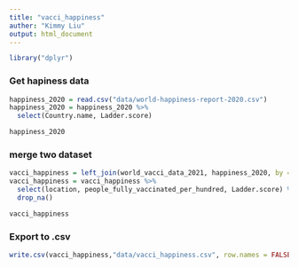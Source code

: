 ```yaml
---
title: "vacci_happiness"
auther: "Kimmy Liu"
output: html_document
---
```


```r
library("dplyr")
```

### Get hapiness data
```r
happiness_2020 = read.csv("data/world-happiness-report-2020.csv")
happiness_2020 = happiness_2020 %>%
  select(Country.name, Ladder.score)

happiness_2020
```

### merge two dataset
```r
vacci_happiness = left_join(world_vacci_data_2021, happiness_2020, by = c("location"="Country.name"))
vacci_happiness = vacci_happiness %>%
  select(location, people_fully_vaccinated_per_hundred, Ladder.score) %>%
  drop_na()

vacci_happiness
```

### Export to .csv
```r
write.csv(vacci_happiness,"data/vacci_happiness.csv", row.names = FALSE)
```

